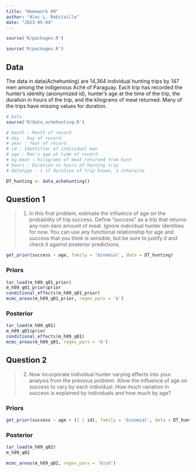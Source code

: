 ```yaml
---
title: "Homework 09"
author: "Alec L. Robitaille"
date: "2023-05-04"
---
```


```r
source('R/packages.R')
```

```r
source('R/packages.R')
```


## Data 

The data in data(Achehunting) are 14,364 individual hunting trips by 147 men
among the indigenous Aché of Paraguay. Each trip has recorded the hunter’s identity
(anonymized id), hunter’s age at the time of the trip, the duration in hours of the
trip, and the kilograms of meat returned. Many of the trips have missing values for
duration.

```r
# Data
source('R/data_achehunting.R')

# month : Month of record
# day : Day of record
# year : Year of record
# id : Identifier of individual man
# age : Man's age at time of record
# kg.meat : Kilograms of meat returned from hunt
# hours : Duration in hours of hunting trip
# datatype : 1 if duration of trip known, 3 otherwise

DT_hunting <- data_achehunting()
```



## Question 1

> 1. In this first problem, estimate the influence of age on the probability of trip success. Define “success” as a trip that returns any non-zero amount of meat. Ignore
individual hunter identities for now. You can use any functional relationship for age
and success that you think is sensible, but be sure to justify it and check it against
posterior predictions.


```r
get_prior(success ~ age, family = 'binomial', data = DT_hunting)
```

### Priors

```r
tar_load(m_h09_q01_prior)
m_h09_q01_prior$prior
conditional_effects(m_h09_q01_prior)
mcmc_areas(m_h09_q01_prior, regex_pars = 'b')
```

### Posterior


```r
tar_load(m_h09_q01)
m_h09_q01$prior
conditional_effects(m_h09_q01)
mcmc_areas(m_h09_q01, regex_pars = 'b')
```



## Question 2

> 2. Now incorporate individual hunter varying effects into your analysis from the
previous problem. Allow the influence of age on success to vary by each individual.
How much variation in success is explained by individuals and how much by age?

### Priors

```r
get_prior(success ~ age + (1 | id), family = 'binomial', data = DT_hunting)
```

### Posterior

```r
tar_load(m_h09_q02)
m_h09_q02

mcmc_areas(m_h09_q02, regex_pars = 'b|sd')
```


